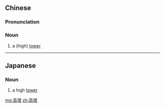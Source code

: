 ==Chinese==
{{zh-forms}}

===Pronunciation===
{{zh-pron
|m=gāotǎ
|c=gou1 taap3
|h=pfs=kô-thap
|cat=n
}}

===Noun===
{{zh-noun}}

# a (high) [[tower]]

----

==Japanese==
{{ja-kanjitab|こう|とう|yomi=on}}

===Noun===
{{ja-noun|こうとう}}

# a high [[tower]]

[[mg:高塔]]
[[zh:高塔]]